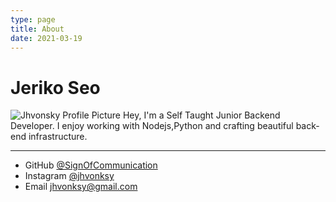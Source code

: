```yaml
---
type: page
title: About
date: 2021-03-19
---
```


# Jeriko Seo

![Jhvonsky Profile Picture](https://avatars.githubusercontent.com/u/70561984?v=4 'Profile Picture')
Hey, I'm a Self Taught Junior Backend Developer. I enjoy working with Nodejs,Python and crafting beautiful back-end infrastructure.

---

- GitHub [@SignOfCommunication](https://github.com/signofcommunication)
- Instagram [@jhvonksy](https://instagram.com/jhvonksy)
- Email jhvonksy@gmail.com
